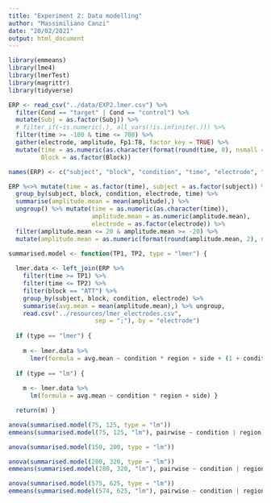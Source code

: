 ```yaml
---
title: "Experiment 2: Data modelling"
author: "Massimiliano Canzi"
date: "20/02/2021"
output: html_document
---
```


```r
library(emmeans)
library(lme4)
library(lmerTest)
library(magrittr)
library(tidyverse)
```

```r
ERP <- read_csv("../data/EXP2.lmer.csv") %>%
  filter(Cond == "target" | Cond == "control") %>%
  mutate(Subj = as.factor(Subj)) %>%
  # filter_if(~is.numeric(.), all_vars(!is.infinite(.))) %>%
  filter(time >= -100 & time <= 700) %>%
  gather(electrode, amplitude, Fp1:T8, factor_key = TRUE) %>%
  mutate(time = as.numeric(as.character(format(round(time, 0), nsmall = 0))),
         Block = as.factor(Block))

names(ERP) <- c("subject", "block", "condition", "time", "electrode", "amplitude")
```

```r
ERP %<>% mutate(time = as.factor(time), subject = as.factor(subject)) %>%
  group_by(subject, block, condition, electrode, time) %>% 
  summarise(amplitude.mean = mean(amplitude),) %>% 
  ungroup() %>% mutate(time = as.numeric(as.character(time)), 
                       amplitude.mean = as.numeric(amplitude.mean), 
                       electrode = as.factor(electrode)) %>%
  filter(amplitude.mean <= 20 & amplitude.mean >= -20) %>%
  mutate(amplitude.mean = as.numeric(format(round(amplitude.mean, 2), nsmall = 2)))
```

```r
summarised.model <- function(TP1, TP2, type = "lmer") {
  
  lmer.data <- left_join(ERP %>%
    filter(time >= TP1) %>%
    filter(time <= TP2) %>%
    filter(block == "ATT") %>%
    group_by(subject, block, condition, electrode) %>%
    summarise(avg.mean = mean(amplitude.mean),) %>% ungroup,
    read.csv("../resources/lmer_electrodes.csv", 
                        sep = ";"), by = "electrode")
  
  if (type == "lmer") {
    
    m <- lmer.data %>% 
      lmer(formula = avg.mean ~ condition * region + side + (1 + condition | subject)) }
  
  if (type == "lm") {
    
    m <- lmer.data %>%
      lm(formula = avg.mean ~ condition * region + side) }

  return(m) }
```

```r
anova(summarised.model(75, 125, type = "lm"))
emmeans(summarised.model(75, 125, "lm"), pairwise ~ condition | region)
```

```r
anova(summarised.model(150, 200, type = "lm"))
```

```r
anova(summarised.model(280, 320, type = "lm"))
emmeans(summarised.model(280, 320, "lm"), pairwise ~ condition | region)
```

```r
anova(summarised.model(575, 625, type = "lm"))
emmeans(summarised.model(574, 625, "lm"), pairwise ~ condition | region)
```
